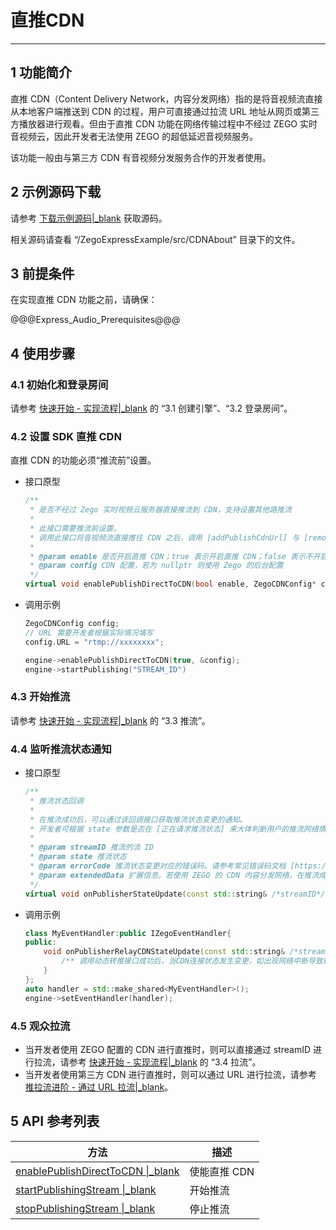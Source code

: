# 直推CDN

---

## 1 功能简介

直推 CDN（Content Delivery Network，内容分发网络）指的是将音视频流直接从本地客户端推送到 CDN 的过程，用户可直接通过拉流 URL 地址从网页或第三方播放器进行观看。但由于直推 CDN 功能在网络传输过程中不经过 ZEGO 实时音视频云，因此开发者无法使用 ZEGO 的超低延迟音视频服务。  
  
该功能一般由与第三方 CDN 有音视频分发服务合作的开发者使用。

## 2 示例源码下载

请参考 [下载示例源码\|_blank](#3128) 获取源码。

相关源码请查看 “/ZegoExpressExample/src/CDNAbout” 目录下的文件。

## 3 前提条件

在实现直推 CDN 功能之前，请确保：

@@@Express_Audio_Prerequisites@@@


## 4 使用步骤

### 4.1 初始化和登录房间

请参考 [快速开始 - 实现流程\|_blank](7633#3_1) 的 “3.1 创建引擎”、“3.2 登录房间”。

### 4.2 设置 SDK 直推 CDN

直推 CDN 的功能必须“推流前”设置。

- 接口原型

    ```cpp
    /**
     * 是否不经过 Zego 实时视频云服务器直接推流到 CDN，支持设置其他路推流
     *
     * 此接口需要推流前设置。
     * 调用此接口将音视频流直接推往 CDN 之后，调用 [addPublishCdnUrl] 与 [removePublishCdnUrl] 动态转推至 CDN 不再生效，因为这两个接口是从 ZEGO 实时音视频云将音视频流转推或停止转推到 CDN，若直接音视频流直接推往 CDN 将无法通过 ZEGO 实时音视频云将音视频流再动态转推至 CDN。
     *
     * @param enable 是否开启直推 CDN；true 表示开启直推 CDN；false 表示不开启直推 CDN；默认为 false
     * @param config CDN 配置，若为 nullptr 则使用 Zego 的后台配置
     */
    virtual void enablePublishDirectToCDN(bool enable, ZegoCDNConfig* config);
    ```

- 调用示例

    ```cpp
    ZegoCDNConfig config;
    // URL 需要开发者根据实际情况填写
    config.URL = "rtmp://xxxxxxxx";

    engine->enablePublishDirectToCDN(true, &config);
    engine->startPublishing("STREAM_ID")
    ```

### 4.3 开始推流

请参考 [快速开始 - 实现流程\|_blank](7633#3_3) 的 “3.3 推流”。

### 4.4 监听推流状态通知

- 接口原型

    ```cpp
    /**
     * 推流状态回调
     *
     * 在推流成功后，可以通过该回调接口获取推流状态变更的通知。
     * 开发者可根据 state 参数是否在 [正在请求推流状态] 来大体判断用户的推流网络情况。
     *
     * @param streamID 推流的流 ID
     * @param state 推流状态
     * @param errorCode 推流状态变更对应的错误码。请参考常见错误码文档 [https://doc-zh.zego.im/zh/4380.html]
     * @param extendedData 扩展信息。若使用 ZEGO 的 CDN 内容分发网络，在推流成功后，该参数的内容的键为 flv_url_list，rtmp_url_list，hls_url_list。这些对应 flv、rtmp、hls协议的拉流url。若是未使用 ZEGO 的 CDN，不需关注该参数。
     */
    virtual void onPublisherStateUpdate(const std::string& /*streamID*/, ZegoPublisherState /*state*/, int /*errorCode*/, const std::string& /*extendedData*/);
    ```

- 调用示例

    ```cpp
    class MyEventHandler:public IZegoEventHandler{
    public:  
        void onPublisherRelayCDNStateUpdate(const std::string& /*streamID*/, const std::vector<ZegoStreamRelayCDNInfo>& /*streamInfoList*/) {
            /** 调用动态转推接口成功后，当CDN连接状态发生变更，如出现网络中断导致转推异常等情况，SDK在重试转推的同时，会通过该回调通知 */
        }
    };
    auto handler = std::make_shared<MyEventHandler>();
    engine->setEventHandler(handler);
    ```

### 4.5 观众拉流

- 当开发者使用 ZEGO 配置的 CDN 进行直推时，则可以直接通过 streamID 进行拉流，请参考 [快速开始 - 实现流程\|_blank](7633#3_4) 的 “3.4 拉流”。  
- 当开发者使用第三方 CDN 进行直推时，则可以通过 URL 进行拉流，请参考 [推拉流进阶 - 通过 URL 拉流\|_blank](#1183)。

## 5 API 参考列表

| 方法 | 描述 |
|-------|--------|
| [enablePublishDirectToCDN \|_blank](https://doc-zh.zego.im/zh/api?doc=Express_Video_SDK_API~CPP~class~zego-express-i-zego-express-engine#enable-publish-direct-to-cdn) | 使能直推 CDN |
| [startPublishingStream \|_blank](https://doc-zh.zego.im/zh/api?doc=Express_Video_SDK_API~CPP~class~zego-express-i-zego-express-engine#start-publishing-stream) | 开始推流 |
| [stopPublishingStream \|_blank](https://doc-zh.zego.im/zh/api?doc=Express_Video_SDK_API~CPP~class~zego-express-i-zego-express-engine#stop-publishing-stream) | 停止推流 |
